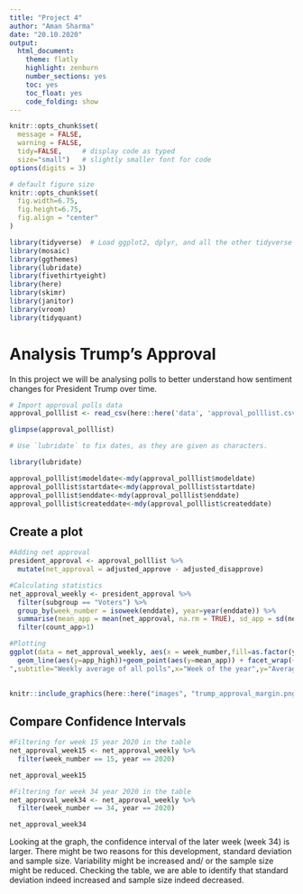```yaml
---
title: "Project 4"
author: "Aman Sharma"
date: "20.10.2020"
output:
  html_document:
    theme: flatly
    highlight: zenburn
    number_sections: yes
    toc: yes
    toc_float: yes
    code_folding: show
---
```


```r
knitr::opts_chunk$set(
  message = FALSE, 
  warning = FALSE, 
  tidy=FALSE,     # display code as typed
  size="small")   # slightly smaller font for code
options(digits = 3)

# default figure size
knitr::opts_chunk$set(
  fig.width=6.75, 
  fig.height=6.75,
  fig.align = "center"
)
```


```r
library(tidyverse)  # Load ggplot2, dplyr, and all the other tidyverse packages
library(mosaic)
library(ggthemes)
library(lubridate)
library(fivethirtyeight)
library(here)
library(skimr)
library(janitor)
library(vroom)
library(tidyquant)
```

# Analysis Trump's Approval

In this project we will be analysing polls to better understand how sentiment changes for President Trump over time.

```r
# Import approval polls data
approval_polllist <- read_csv(here::here('data', 'approval_polllist.csv'))

glimpse(approval_polllist)

# Use `lubridate` to fix dates, as they are given as characters.

library(lubridate)

approval_polllist$modeldate<-mdy(approval_polllist$modeldate)
approval_polllist$startdate<-mdy(approval_polllist$startdate)
approval_polllist$enddate<-mdy(approval_polllist$enddate)
approval_polllist$createddate<-mdy(approval_polllist$createddate)

```

## Create a plot

```r
#Adding net approval
president_approval <- approval_polllist %>%
  mutate(net_approval = adjusted_approve - adjusted_disapprove)

#Calculating statistics
net_approval_weekly <- president_approval %>%
  filter(subgroup == "Voters") %>%
  group_by(week_number = isoweek(enddate), year=year(enddate)) %>% 
  summarise(mean_app = mean(net_approval, na.rm = TRUE), sd_app = sd(net_approval, na.rm = TRUE), count_app = n(), se_app = sd_app / sqrt(count_app), t_critical = qt(0.975, count_app-1) , margin_of_error = t_critical * se_app, app_low = mean_app - margin_of_error, app_high = mean_app + margin_of_error) %>%
  filter(count_app>1)

#Plotting
ggplot(data = net_approval_weekly, aes(x = week_number,fill=as.factor(year))) + scale_fill_manual(values = c("red","#a1d99b","#66FFFF","#d4b9da")) + geom_line(aes(y=app_low))+geom_line(aes(y=mean_app)) + 
  geom_line(aes(y=app_high))+geom_point(aes(y=mean_app)) + facet_wrap(~year) + geom_ribbon(aes(ymin=app_low,ymax=app_high),alpha=0.3)  + geom_hline(yintercept=0, size=1.0, color="orange") + scale_y_continuous(breaks=c(-20,-17.5,-15,-12.5,-10,-7.5,-5,-2.5,0,2.5,5.0,7.5)) + scale_x_continuous(breaks=c(0, 13,26,39,52)) + labs(title="Estimating Net Approval (approve-disapprove) for Donald Trump
",subtitle="Weekly average of all polls",x="Week of the year",y="Average net approval (%)") + theme(text = element_text(size = 11),legend.position = "none", panel.background = element_rect(fill = "white", colour = "white", size = 0.5, linetype = "solid"), panel.grid.major = element_line(size = 0.5, linetype = 'solid', colour = "light grey"), panel.grid.minor = element_line(size = 0.5, linetype = 'solid', colour = " light grey"))
    

```

```r
knitr::include_graphics(here::here("images", "trump_approval_margin.png"), error = FALSE)
```

## Compare Confidence Intervals

```r

#Filtering for week 15 year 2020 in the table
net_approval_week15 <- net_approval_weekly %>%
  filter(week_number == 15, year == 2020)

net_approval_week15

#Filtering for week 34 year 2020 in the table
net_approval_week34 <- net_approval_weekly %>%
  filter(week_number == 34, year == 2020)

net_approval_week34

```

Looking at the graph, the confidence interval of the later week (week 34) is larger. There might be two reasons for this development, standard deviation and sample size. Variability might be increased and/ or the sample size might be reduced. Checking the table, we are able to identify that standard deviation indeed increased and sample size indeed decreased. 

